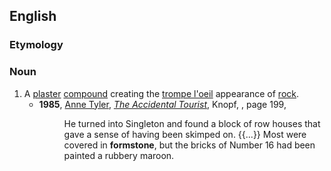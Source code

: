 ==English==

===Etymology===
{{compound|en|form|stone}}

===Noun===
{{wikipedia}}
{{en-noun|-}}

# A [[plaster]] [[compound]] creating the [[trompe l'oeil]] appearance of [[rock]].
#* '''1985''', [[w:Anne Tyler|Anne Tyler]], [[w:The Accidental Tourist|''The Accidental Tourist'']], Knopf, {{ISBN|039454689X}}, page 199,
#*: He turned into Singleton and found a block of row houses that gave a sense of having been skimped on. {{...}} Most were covered in '''formstone''', but the bricks of Number 16 had been painted a rubbery maroon.